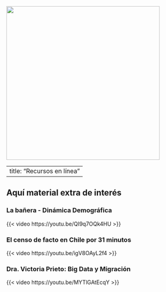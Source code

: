 ![](ima/header.png){fig-align="center" width="400"}

---
title: "Recursos en línea"
---

## **Aquí material extra de interés**

### **La bañera - Dinámica Demográfica**

{{< video https://youtu.be/QI9q7OQk4HU >}}

### **El censo de facto en Chile por 31 minutos**

{{< video https://youtu.be/igV8OAyL2f4 >}}

### **Dra. Victoria Prieto: Big Data y Migración**

{{< video https://youtu.be/MYTlGAtEcqY >}}
